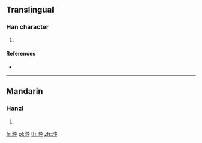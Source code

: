 ==Translingual==

===Han character===
{{Han char|rn=85|rad=水|as=07|sn=10|four=35106|canj=EPL}}

# {{defn|Han|sort=水07}}

====References====
* {{Han ref|kx=0625.180|dkj=17507|dj=1027.040|hdz=31633.060|uh=6D7A|ud=28026|bh=D245|bd=53829}}

----

==Mandarin==

===Hanzi===
{{cmn-hanzi|pin=[[chōng]] ([[chong1]]), [[qǐng]] ([[qing3]])|wg=ch'ung<sup>1</sup>, ch'ing<sup>3</sup>}}

# {{defn|lang=cmn|sort=水07}}

[[fr:浺]]
[[pl:浺]]
[[th:浺]]
[[zh:浺]]